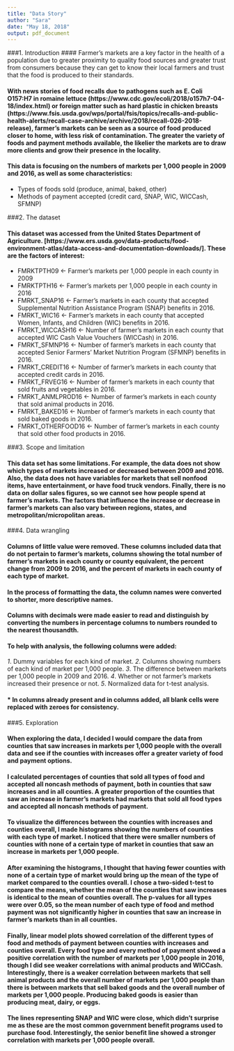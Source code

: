 ---
title: "Data Story"
author: "Sara"
date: "May 18, 2018"
output: pdf_document
---

###1. Introduction
#### Farmer's markets are a key factor in the health of a population due to greater proximity to quality food sources and greater trust from consumers because they can get to know their local farmers and trust that the food is produced to their standards.

#### With news stories of food recalls due to pathogens such as E. Coli O157:H7 in romaine lettuce (https://www.cdc.gov/ecoli/2018/o157h7-04-18/index.html) or foreign matter such as hard plastic in chicken breasts (https://www.fsis.usda.gov/wps/portal/fsis/topics/recalls-and-public-health-alerts/recall-case-archive/archive/2018/recall-026-2018-release), farmer's markets can be seen as a source of food produced closer to home, with less risk of contamination. The greater the variety of foods and payment methods available, the likelier the markets are to draw more clients and grow their presence in the locality.

#### This data is focusing on the numbers of markets per 1,000 people in 2009 and 2016, as well as some characteristics:  
* Types of foods sold (produce, animal, baked, other)  
* Methods of payment accepted (credit card, SNAP, WIC, WICCash, SFMNP)

###2. The dataset

#### This dataset was accessed from the United States Department of Agriculture. [https://www.ers.usda.gov/data-products/food-environment-atlas/data-access-and-documentation-downloads/]. These are the factors of interest:

* FMRKTPTH09 <- Farmer's markets per 1,000 people in each county in 2009  
* FMRKTPTH16 <- Farmer's markets per 1,000 people in each county in 2016  
* FMRKT_SNAP16 <- Farmer's markets in each county that accepted Supplemental Nutrition Assistance Program (SNAP) benefits in 2016.  
* FMRKT_WIC16 <- Farmer's markets in each county that accepted Women, Infants, and Children (WIC) benefits in 2016.  
* FMRKT_WICCASH16 <- Number of farmer's markets in each county that accepted WIC Cash Value Vouchers (WICCash) in 2016.  
* FMRKT_SFMNP16 <- Number of farmer's markets in each county that accepted Senior Farmers' Market Nutrition Program (SFMNP) benefits in 2016.  
* FMRKT_CREDIT16 <- Number of farmer's markets in each county that accepted credit cards in 2016.  
* FMRKT_FRVEG16 <- Number of farmer's markets in each county that sold fruits and vegetables in 2016.  
* FMRKT_ANMLPROD16 <- Number of farmer's markets in each county that sold animal products in 2016.  
* FMRKT_BAKED16 <- Number of farmer's markets in each county that sold baked goods in 2016.  
* FMRKT_OTHERFOOD16 <- Number of farmer's markets in each county that sold other food products in 2016.  

###3. Scope and limitation

#### This data set has some limitations. For example, the data does not show which types of markets increased or decreased between 2009 and 2016. Also, the data does not have variables for markets that sell nonfood items, have entertainment, or have food truck vendors. Finally, there is no data on dollar sales figures, so we cannot see how people spend at farmer's markets. The factors that influence the increase or decrease in farmer's markets can also vary between regions, states, and metropolitan/micropolitan areas.

###4. Data wrangling

#### Columns of little value were removed. These columns included data that do not pertain to farmer's markets, columns showing the total number of farmer's markets in each county or county equivalent, the percent change from 2009 to 2016, and the percent of markets in each county of each type of market.

#### In the process of formatting the data, the column names were converted to shorter, more descriptive names.

#### Columns with decimals were made easier to read and distinguish by converting the numbers in percentage columns to numbers rounded to the nearest thousandth.

#### To help with analysis, the following columns were added:
*1*. Dummy variables for each kind of market.
*2*. Columns showing numbers of each kind of market per 1,000 people.
*3*. The difference between markets per 1,000 people in 2009 and 2016.
*4*. Whether or not farmer's markets increased their presence or not.
*5*. Normalized data for t-test analysis.

#### * In columns already present and in columns added, all blank cells were replaced with zeroes for consistency.

###5. Exploration

#### When exploring the data, I decided I would compare the data from counties that saw increases in markets per 1,000 people with the overall data and see if the counties with increases offer a greater variety of food and payment options.

#### I calculated percentages of counties that sold all types of food and accepted all noncash methods of payment, both in counties that saw increases and in all counties. A greater proportion of the counties that saw an increase in farmer's markets had markets that sold all food types and accepted all noncash methods of payment.

#### To visualize the differences between the counties with increases and counties overall, I made histograms showing the numbers of counties with each type of market. I noticed that there were smaller numbers of counties with none of a certain type of market in counties that saw an increase in markets per 1,000 people.

#### After examining the histograms, I thought that having fewer counties with none of a certain type of market would bring up the mean of the type of market compared to the counties overall. I chose a two-sided t-test to compare the means, whether the mean of the counties that saw increases is identical to the mean of counties overall. The p-values for all types were over 0.05, so the mean number of each type of food and method payment was not significantly higher in counties that saw an increase in farmer's markets than in all counties.

#### Finally, linear model plots showed correlation of the different types of food and methods of payment between counties with increases and counties overall. Every food type and every method of payment showed a positive correlation with the number of markets per 1,000 people in 2016, though I did see weaker correlations with animal products and WICCash. Interestingly, there is a weaker correlation between markets that sell animal products and the overall number of markets per 1,000 people than there is between markets that sell baked goods and the overall number of markets per 1,000 people. Producing baked goods is easier than producing meat, dairy, or eggs.

#### The lines representing SNAP and WIC were close, which didn't surprise me as these are the most common government benefit programs used to purchase food. Interestingly, the senior benefit line showed a stronger correlation with markets per 1,000 people overall.